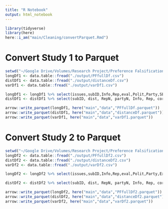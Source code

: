```yaml
---
title: "R Notebook"
output: html_notebook
---
```


```r
library(tidyverse)
library(here)
here::i_am("main/Cleaning/convertParquet.Rmd")
```


# Convert Study 1 to Parquet

```r
setwd("~/Google Drive/Volumes/Research Project/Preference Falsification/Analysis/")
longDf1 <- data.table::fread("./output/PFfullDf.csv")
distDf1 <- data.table::fread("./output/distanceDf.csv")
varDf1 <- data.table::fread("./output/varDf1.csv")
```

```r
longDf1 <- longDf1 %>% select(issues,subID,Info,Rep,eval,Polit,Party,SES:Status, Extra:SGO.sw, CSEpriv:Therm_2, inTherm, outTherm, affPol, label,Republican.Approval, Democrat.Approval, inApp, outApp, inMinOut, partyN, RepN, Trump, looEvalIn, looEvalOut, bootEvalIn, bootEvalOut, bootInOut, toInG)
distDf1 <- distDf1 %>% select(subID, dist, RepN, partyN, Info, Rep, corr, affPol:CSEid, Polit:polStrength)
```


```r
arrow::write_parquet(longDf1, here("main","data","PFfullDf.parquet"))
arrow::write_parquet(distDf1, here("main","data","distanceDf.parquet"))
arrow::write_parquet(varDf1, here("main","data","varDf1.parquet"))
```

# Convert Study 2 to Parquet

```r
setwd("~/Google Drive/Volumes/Research Project/Preference Falsification/Study 2 Analysis/")
longDf2 <- data.table::fread("./output/PFfullDf2.csv")
distDf2 <- data.table::fread("./output/distanceDf2.csv")
varDf2 <- data.table::fread("./output/varDf2.csv")
```

```r
longDf2 <- longDf2 %>% select(issues,subID,Info,Rep,eval,Polit,Party,Extra:SGO.sw, CSEpriv:Therm_2, inTherm, outTherm, affPol, label.x,Republican.Approval, Democrat.Approval, inApp, outApp, inMinOut, partyN, RepN, Trump, looEvalIn, looEvalOut, bootEvalIn, bootEvalOut, bootInOut, toInG)

distDf2 <- distDf2 %>% select(subID, dist, RepN, partyN, Info, Rep, corr, affPol:CSEid, Polit.x:polStrength)
```


```r
arrow::write_parquet(longDf2, here("main","data","PFfullDf2.parquet"))
arrow::write_parquet(distDf2, here("main","data","distanceDf2.parquet"))
arrow::write_parquet(varDf2, here("main","data","varDf2.parquet"))
```



